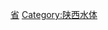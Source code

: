 {{Catnav|頁面分類|各種主題的頁面分類|依中国各省来作的分类|中国各省地理|陕西地理}}
{{Catnav|頁面分類|...|各國地理|中国地理|中国区域地理|中国各省地理|中国各省河流}}

{{中国河流 (按省区归类)}}

[[Category:中国各省河流|省]]
[[Category:陕西水体|Category:陕西水体]]